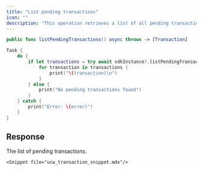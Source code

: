 ```yaml
---
title: "List pending transactions"
icon: ""
description: "This operation retrieves a list of all pending transactions."
---
```


<CodeGroup>

```Swift iOS
public func listPendingTransactions() async throws -> [Transaction]
```

</CodeGroup>


<RequestExample>

```Swift iOS
Task {
    do {
        if let transactions = try await sdkInstance?.listPendingTransactions() {
            for transaction in transactions {
                print("\(transaction)\n")
            }
        } else {
            print("No pending transactions found")
        }
    } catch {
        print("Error: \(error)")
    }
}
```

</RequestExample>


## Response

<ResponseField name="transactions" type="object[]">
The list of pending transactions.

  <Expandable title="child attributes">
    
    <Snippet file="ucw_transaction_snippet.mdx"/>

  </Expandable>

</ResponseField>
